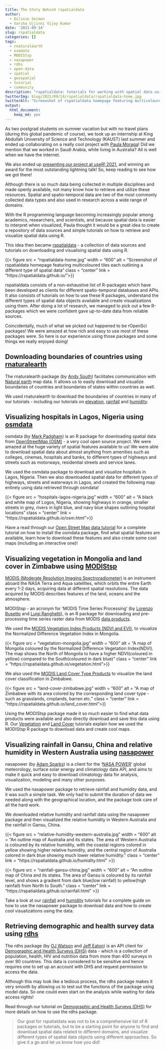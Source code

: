 ```yaml
---
title: The Story Behind rspatialdata
author:
  - Dilinie Seimon
  - Varsha Ujjinni Vijay Kumar
date: '2021-09-14'
slug: rspatialdata
categories: []
tags:
  - rnaturalearth
  - osmdata
  - MODIStsp
  - nasapower
  - rdhs
  - open-data
  - spatial
  - geospatial
  - tutorial
  - community
description: "rspatialdata: tutorials for working with spatial data using R, featuring many rOpenSci packages!"
twitterImg: blog/2021/09/14/rspatialdata/rspatialdata-home.jpg
twitterAlt: "Screenshot of rspatialdata homepage featuring multicoloured tiles each outlining a different type of spatial data"
output:
  html_document:
    keep_md: yes
---
```



As two postgrad students on summer vacation but with no travel plans (during this global pandemic of course), we took up an internship at King Abdullah University of Science and Technology (KAUST) last summer and ended up collaborating on a really cool project with [Paula Moraga](https://www.paulamoraga.com/)! Did we mention that we worked in Saudi Arabia, while living in Australia? All is well when we have the internet.

We also ended up [presenting our project at useR! 2021](https://www.youtube.com/watch?v=nLikORFBKgk), and winning an award for the most outstanding lightning talk! So, keep reading to see how we got there!

Although there is so much data being collected in multiple disciplines and made openly available, not many know how to retrieve and utilize these resources. Spatial and spatio-temporal data are two of the most commonly collected data types and also used in research across a wide range of domains.

With the R programming language becoming increasingly popular among academics, researchers, and scientists, and because spatial data is easier to interpret when visualized, Paula thought it would be a great idea to create a repository of data sources and simple tutorials on how to retrieve and visualize spatial data using R.

This idea then became [rspatialdata](https://rspatialdata.github.io/) - a collection of data sources and tutorials on downloading and visualising spatial data using R.

{{< figure src = "rspatialdata-home.jpg" width = "600" alt = "Screenshot of rspatialdata homepage featuring multicoloured tiles each outlining a different type of spatial data" class = "center" link = "https://rspatialdata.github.io/">}}

rspatialdata consists of a non-exhaustive list of R-packages which have been developed as clients for different spatio-temporal databases and APIs. It also consists of tutorials on how to use these R packages, understand the different types of spatial data objects available and create visualizations using them. After doing a lot of research, we managed to pick out a few R-packages which we were confident gave up-to-date data from reliable sources.

Coincidentally, much of what we picked out happened to be rOpenSci packages! We were amazed at how rich and easy to use most of these packages were. So here is our experience using those packages and some things we really enjoyed doing!


## Downloading boundaries of countries using [rnaturalearth](https://docs.ropensci.org/rnaturalearth)

The rnaturalearth package (by [Andy South](https://github.com/andysouth)) facilitates communication with [Natural earth](http://www.naturalearthdata.com/) map data. It allows us to easily download and visualize boundaries of countries and boundaries of states within countries as well.

We used rnaturalearth to download the boundaries of countries in many of our tutorials - including our tutorials on [elevation](https://rspatialdata.github.io/elevation.html), [rainfall](https://rspatialdata.github.io/rainfall.html) and [humidity](https://rspatialdata.github.io/humidity.html).


## Visualizing hospitals in Lagos, Nigeria using [osmdata](https://docs.ropensci.org/osmdata/)

osmdata (by [Mark Padgham](/author/mark-padgham/)) is an R package for downloading spatial data from [OpenStreetMap (OSM)](https://www.openstreetmap.org/) - a very cool open source project. We were amazed at the huge variety of spatial features available to us! We were able to download spatial data about almost anything from amenities such as colleges, cinemas, hospitals and banks, to different types of highways and streets such as motorways, residential streets and service lanes.

We used the osmdata package to download and visualize hospitals in Lagos, Nigeria. Then we also downloaded spatial data for different types of highways, streets and waterways in Lagos, and created the following map entirely using data retrieved through osmdata!


{{< figure src = "hospitals-lagos-nigeria.jpg" width = "600" alt = "A black and white map of Logos, Nigeria, showing highways in orange, smaller streets in grey, rivers in light blue, and navy blue shapes outlining hospital locations" class = "center" link = "https://rspatialdata.github.io/osm.html">}}

Have a read through our [Open Street Map data tutorial](https://rspatialdata.github.io/osm.html) for a complete tutorial on how to install the osmdata package, find what spatial features are available, learn how to download these features and also create some cool maps (including an interactive one)!


## Visualizing vegetation in Mongolia and land cover in Zimbabwe using [MODIStsp](https://docs.ropensci.org/MODIStsp/)

[MODIS (Moderate Resolution Imaging Spectroradiometer)](https://modis.gsfc.nasa.gov/) is an instrument aboard the NASA Terra and Aqua satellites, which orbits the entire Earth every 1-2 days, acquiring data at different spatial resolutions. The data acquired by MODIS describes features of the land, oceans and the atmosphere.

MODIStsp - an acronym for ‘MODIS Time Series Processing’ (by [Lorenzo Busetto](https://github.com/lbusett) and [Luigi Ranghetti](https://github.com/ranghetti)), is an R package for downloading and pre-processing time series raster data from MODIS [data products](https://modis.gsfc.nasa.gov/data/dataprod/).

We used the [MODIS Vegetation Index Products (NDVI and EVI)](https://modis.gsfc.nasa.gov/data/dataprod/mod13.php), to visualize the Normalized Difference Vegetation Index in Mongolia.

{{< figure src = "vegetation-mongolia.jpg" width = "600" alt = "A map of Mongolia coloured by the Normalized Difference Vegetation Index(NDVI). The map shows the North of Mongolia to have a higher NDVI(coloured in yellow) compared to the South(coloured in dark blue)"  class = "center" link = "https://rspatialdata.github.io/vegetation.html">}}

We also used the [MODIS Land Cover Type Products](https://modis.gsfc.nasa.gov/data/dataprod/mod12.php) to visualize the land cover classification in Zimbabwe.

{{< figure src = "land-cover-zimbabwe.jpg" width = "600" alt = "A map of Zimbabwe with its area colored by the corresponding land cover type - such as grasslands, croplands, barren etc." class = "center" link = "https://rspatialdata.github.io/land_cover.html">}}

Using the MODIStsp package made it so much easier to find what data products were available and also directly download and save this data using R. Our [Vegetation](https://rspatialdata.github.io/vegetation.html) and [Land Cover](https://rspatialdata.github.io/land_cover.html) tutorials explain how we used the MODIStsp R package to download data and create cool maps.


## Visualizing rainfall in Gansu, China and relative humidity in Western Australia using [nasapower](https://docs.ropensci.org/nasapower/)

nasapower (by [Adam Sparks](/author/adam-sparks/)) is a client for the '[NASA POWER](https://power.larc.nasa.gov/)' global meteorology, surface solar energy and climatology data API, and aims to make it quick and easy to download climatology data for analysis, visualization, modeling and many other purposes.

We used the nasapower package to retrieve rainfall and humidity data, and it was such a simple task. We only had to submit the duration of data we needed along with the geographical location, and the package took care of all the hard work.

We downloaded relative humidity and rainfall data using the nasapower package and then visualized the relative humidity in Western Australia and the rainfall in Gansu, China.

{{< figure src = "relative-humidity-western-australia.jpg" width = "600" alt = "An outline map of Australia and its states. The area of Western Australia is coloured by its relative humidity, with the coastal regions colored in yellow showing higher relative humidity, and the central region of Australia colored in dark blue showing much lower relative humidity." class = "center" link = "https://rspatialdata.github.io/humidity.html" >}}

{{< figure src = "rainfall-gansu-china.jpg" width = "600" alt = "An outline map of China and its states. The area of Gansu is coloured by its rainfall level, and shows a gradient from dark blue(low rainfall) to yellow(high rainfall) from North to South." class = "center" link = "https://rspatialdata.github.io/rainfall.html" >}}

Take a look at our [rainfall](https://rspatialdata.github.io/rainfall.html) and [humidity](https://rspatialdata.github.io/humidity.html) tutorials for a complete guide on how to use the nasapower package to download data and how to create cool visualizations using the data.


## Retrieving demographic and health survey data using [rdhs](https://docs.ropensci.org/rdhs/)

The rdhs package (by [OJ Watson](/author/oj-watson/) and [Jeff Eaton](https://github.com/jeffeaton)) is an API client for [Demographic and Health Surveys (DHS)](https://www.dhsprogram.com/) data - which is a collection of population, health, HIV and nutrition data from more than 400 surveys in over 90 countries. This data is considered to be sensitive and hence requires one to set up an account with DHS and request permission to access the data.

Although this may look like a tedious process, the rdhs package makes it very smooth by allowing us to test out the functions of the package using model data. So one could even start on the analysis while waiting for data access rights!

Read through our tutorial on [Demographic and Health Surveys (DHS)](https://rspatialdata.github.io/dhs-data.html) for more details on how to use the rdhs package.




> Our goal for rspatialdata was not to be a comprehensive list of R packages or tutorials, but to be a starting point for anyone to find and download spatial data related to different domains, and visualize different types of spatial data objects using different approaches. So give it a go and let us know how you did!

